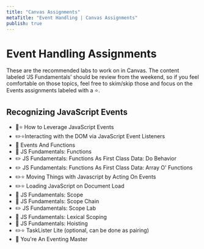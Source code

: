```yaml
---
title: "Canvas Assignments"
metaTitle: "Event Handling | Canvas Assignments"
publish: true
---
```


# Event Handling Assignments

These are the recommended labs to work on in Canvas. The content labeled ‘JS Fundamentals’ should be review from the weekend, so if you feel comfortable on those topics, feel free to skim/skip those and focus on the Events assignments labeled with a ⭐️.

## Recognizing JavaScript Events
- 📖⭐️ How to Leverage JavaScript Events
- ✏️⭐️Interacting with the DOM via JavaScript Event Listeners
- 📖 Events And Functions
- 📖 JS Fundamentals: Functions
- ✏️ JS Fundamentals: Functions As First Class Data: Do Behavior
- ✏️ JS Fundamentals: Functions As First Class Data: Array O' Functions
- ✏️⭐️ Moving Things with Javascript by Acting On Events
- ✏️⭐️ Loading JavaScript on Document Load
- 📖 JS Fundamentals: Scope
- 📖 JS Fundamentals: Scope Chain
- ✏️ JS Fundamentals: Scope Lab
- 📖 JS Fundamentals: Lexical Scoping
- 📖 JS Fundamentals: Hoisting
- ✏️⭐️ TaskLister Lite (optional, can be done as pairing)
- 📖 You're An Eventing Master
